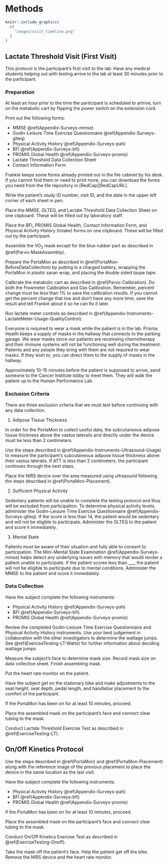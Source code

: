 # Methods {#Methods}

```{r, echo = F}
knitr::include_graphics(
  c(
    "images/visit_timeline.png"
  )
)
```

## Lactate Threshold Visit (First Visit) {#Methods-LT}

This protocol is the participant's first visit to the lab. Have any medical students helping out with testing arrive to the lab at least 30 minutes prior to the participant. 

### Preparation {#Methods-LT-prep}

At least an hour prior to the time the participant is scheduled to artrive, turn on the metabolic cart by flipping the power switch on the extension cord. 

Print out the following forms:

- MMSE \@ref(Appendix-Surveys-mmse)
- Godin-Leisure Time Exercise Questionnaire \@ref(Appendix-Surveys-glteq)
- Physical Activity History \@ref(Appendix-Surveys-pah)
- BFI \@ref(Appendix-Surveys-bfi)
- PROMIS Global Health \@ref(Appendix-Surveys-promis)
- Lactate Threshold Data Collection Sheet 
- Contact Information Form

Frankie keeps some forms already printed out in the file cabinet by his desk. If you cannot find them or need to print more, you can download the forms you need from the file repository in [RedCap][RedCapURL]. 

Write the patient's study ID number, visit ID, and the date in the upper left corner of each sheet in pen. 

Place the MMSE, GLTEQ, and Lactate Threshold Data Collection Sheet on one clipboard. These will be filled out by laboratory staff.

Place the BFI, PROMIS Global Health, Contact Information Form, and Physical Activity History (Intake) forms on one clipboard. These will be filled out by the participant. 

Assemble the VO~2~ mask except for the blue rubber part as described in \@ref(Parvo-MaskAssembly). 

Prepare the PortaMon as described in \@ref(PortaMon-BeforeDataCollection) by putting in a charged battery, wrapping the PortaMon in plastic saran wrap, and placing the double sided taupe tape. 

Calibrate the metabolic cart as described in \@ref(Parvo-Calibration). Do both the Flowmeter Calibration and Gas Calibration. Remember, percent change must be less than 1% to save the calibration results. If you cannot get the percent change that low and don't have any more time, save the result and tell Frankie about it so he can fix it later. 

Run lactate meter controls as described in \@ref(Appendix-Instruments-LactateMeter-Usage-QualityControl).

Everyone is required to wear a mask while the patient is in the lab. Prisma Health keeps a supply of masks in the hallway that connects to the parking garage. We wear masks since our patients are receiveing chemotherapy and their immune systems will not be functioning well during the treatment. Patients and any people they bring with them are not required to wear masks. If they wish to, you can direct them to the supply of masks in the hallway. 

Approximately 10-15 minutes before the patient is supposed to arrive, send someone to the Cancer Institute lobby to meet them. They will walk the patient up to the Human Performance Lab. 

### Exclusion Criteria {#Methods-LT-ExclusionCriteria}

There are three exclusion criteria that we must test before continuing with any data collection. 

1. Adipose Tissue Thickness

In order for the PortaMon to collect useful data, the subcutaneous adipose tissue thickness above the vastus lateralis and directly under the device must be less than 2 centimeters. 

Use the steps described in \@ref(Appendix-Instruments-Ultrasound-Usage) to measure the participant's subcutaneous adipose tissue thickness above their vastus lateralis.  If ATT is less than 2 centimeters, the participant continues through the next steps.

Place the NIRS device over the area measured using ultrasound following the steps described in  \@ref(PortaMon-Placement).

2. Sufficient Physical Activity

Sedentary patients will be unable to complete the testing protocol and thus will be excluded from participation. To determine physical activity levels, administer the Godin-Leisure Time Exercise Questionnaire \@ref(Appendix-Surveys-glteq). If the score is less than 14, the patient would be sedentary and will not be eligible to participate. Administer the GLTEQ to the patient and score it immediately. 

3. Mental State

Patients must be aware of their situation and fully able to consent to participation. The Mini-Mental State Examination \@ref(Appendix-Surveys-mmse) helps detect any underlying issues with memory that would render a patient unable to participate. If the patient scores less than ___, the patient will not be eligible to participate due to mental conditions. Administer the MMSE to the patient and score it immediately. 

### Data Collection {#Methods-LT-DataCollection}

Have the subject complete the following instruments:

- Physical Activity History \@ref(Appendix-Surveys-pah)
- BFI \@ref(Appendix-Surveys-bfi)
- PROMIS Global Health \@ref(Appendix-Surveys-promis)


Review the completed Godin-Leisure Time Exercise Questionnaire and Physical Activity History instruments. Use your best judgement in collaboration with the other investigators to determine the wattage jumps. See \@ref(ExerciseTesting-LT-Watts) for further information about deciding wattage jumps.

Measure the subject's face to determine mask size. Record mask size on data collection sheet. Finish assembling mask.

Put the heart rate monitor on the patient.

Have the subject get on the stationary bike and make adjustments to the seat height, seat depth, pedal length, and handlebar placement to the comfort of the participant. 

If the PortaMon has been on for at least 10 minutes, proceed. 

Place the assembled mask on the participant's face and connect clear tubing to the mask.

Conduct Lactate Threshold Exercise Test as described in \@ref(ExerciseTesting-LT). 


## On/Off Kinetics Protocol {#Methods-Onoff}

Use the steps described in \@ref(PortaMon) and \@ref(PortaMon-Placement) along with the reference image of the previous placement to place the device in the same location as the last visit. 

Have the subject complete the following instruments:

- Physical Activity History \@ref(Appendix-Surveys-pah)
- BFI \@ref(Appendix-Surveys-bfi)
- PROMIS Global Health \@ref(Appendix-Surveys-promis)

If the PortaMon has been on for at least 10 minutes, proceed.

Place the assembled mask on the participant's face and connect clear tubing to the mask.

Conduct On/Off Kinetics Exercise Test as described in \@ref(ExerciseTesting-Onoff).

Take the mask off the patient's face. Help the patient get off the bike. Remove the NIRS device and the heart rate monitor.



